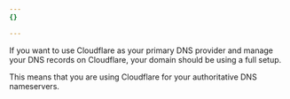 ```yaml
---
{}

---
```


If you want to use Cloudflare as your primary DNS provider and manage your DNS records on Cloudflare, your domain should be using a full setup.

This means that you are using Cloudflare for your authoritative DNS nameservers.
